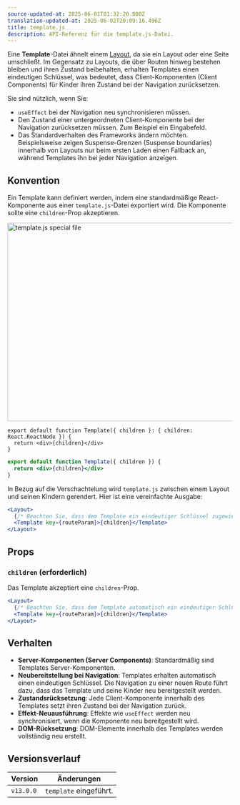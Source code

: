 ```yaml
---
source-updated-at: 2025-06-01T01:32:20.000Z
translation-updated-at: 2025-06-02T20:09:16.496Z
title: template.js
description: API-Referenz für die template.js-Datei.
---
```


Eine **Template**-Datei ähnelt einem [Layout](/docs/app/getting-started/layouts-and-pages#creating-a-layout), da sie ein Layout oder eine Seite umschließt. Im Gegensatz zu Layouts, die über Routen hinweg bestehen bleiben und ihren Zustand beibehalten, erhalten Templates einen eindeutigen Schlüssel, was bedeutet, dass Client-Komponenten (Client Components) für Kinder ihren Zustand bei der Navigation zurücksetzen.

Sie sind nützlich, wenn Sie:

- `useEffect` bei der Navigation neu synchronisieren müssen.
- Den Zustand einer untergeordneten Client-Komponente bei der Navigation zurücksetzen müssen. Zum Beispiel ein Eingabefeld.
- Das Standardverhalten des Frameworks ändern möchten. Beispielsweise zeigen Suspense-Grenzen (Suspense boundaries) innerhalb von Layouts nur beim ersten Laden einen Fallback an, während Templates ihn bei jeder Navigation anzeigen.

## Konvention

Ein Template kann definiert werden, indem eine standardmäßige React-Komponente aus einer `template.js`-Datei exportiert wird. Die Komponente sollte eine `children`-Prop akzeptieren.

<Image
  alt="template.js special file"
  srcLight="/docs/light/template-special-file.png"
  srcDark="/docs/dark/template-special-file.png"
  width="1600"
  height="444"
/>

```tsx filename="app/template.tsx" switcher
export default function Template({ children }: { children: React.ReactNode }) {
  return <div>{children}</div>
}
```

```jsx filename="app/template.js" switcher
export default function Template({ children }) {
  return <div>{children}</div>
}
```

In Bezug auf die Verschachtelung wird `template.js` zwischen einem Layout und seinen Kindern gerendert. Hier ist eine vereinfachte Ausgabe:

```jsx filename="Output"
<Layout>
  {/* Beachten Sie, dass dem Template ein eindeutiger Schlüssel zugewiesen wird. */}
  <Template key={routeParam}>{children}</Template>
</Layout>
```

## Props

### `children` (erforderlich)

Das Template akzeptiert eine `children`-Prop.

```jsx filename="Output"
<Layout>
  {/* Beachten Sie, dass dem Template automatisch ein eindeutiger Schlüssel zugewiesen wird. */}
  <Template key={routeParam}>{children}</Template>
</Layout>
```

## Verhalten

- **Server-Komponenten (Server Components)**: Standardmäßig sind Templates Server-Komponenten.
- **Neubereitstellung bei Navigation**: Templates erhalten automatisch einen eindeutigen Schlüssel. Die Navigation zu einer neuen Route führt dazu, dass das Template und seine Kinder neu bereitgestellt werden.
- **Zustandsrücksetzung**: Jede Client-Komponente innerhalb des Templates setzt ihren Zustand bei der Navigation zurück.
- **Effekt-Neuausführung**: Effekte wie `useEffect` werden neu synchronisiert, wenn die Komponente neu bereitgestellt wird.
- **DOM-Rücksetzung**: DOM-Elemente innerhalb des Templates werden vollständig neu erstellt.

## Versionsverlauf

| Version   | Änderungen                |
| --------- | ------------------------- |
| `v13.0.0` | `template` eingeführt.    |